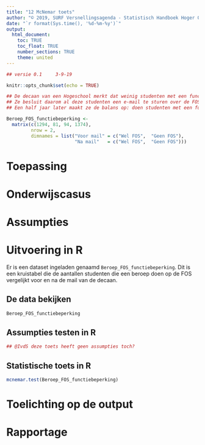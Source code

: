 ```yaml
---
title: "12 McNemar toets"
author: "© 2019, SURF Versnellingsagenda - Statistisch Handboek Hoger Onderwijs"
date: "`r format(Sys.time(), '%d-%m-%y')`"
output: 
  html_document:
    toc: TRUE
    toc_float: TRUE
    number_sections: TRUE
    theme: united
---
```


<style>
  .col2 {
    columns: 2 200px;
    -webkit-columns: 2 200px;
    -moz-columns: 2 200px;
  }
</style>

``` r
## versie 0.1     3-9-19
```

```r
knitr::opts_chunk$set(echo = TRUE)
```


```r
## De decaan van een Hogeschool merkt dat weinig studenten met een functiebeperking een beroep doen op de Financiële Ondersteuning Studenten (FOS).
## Ze besluit daarom al deze studenten een e-mail te sturen over de FOS.
## Een half jaar later maakt ze de balans op: doen studenten met een functiebeperking vaker een beroep op de FOS na een ingreep van de studentendecaan?

Beroep_FOS_functiebeperking <- 
  matrix(c(1294, 81, 94, 1374),
         nrow = 2,
         dimnames = list("Voor mail" = c("Wel FOS",  "Geen FOS"),
                         "Na mail"   = c("Wel FOS",  "Geen FOS")))
```

# Toepassing

# Onderwijscasus

# Assumpties

# Uitvoering in R
Er is een dataset ingeladen genaamd `Beroep_FOS_functiebeperking`. Dit is een kruistabel die de aantallen studenten die een beroep doen op de FOS vergelijkt voor en na de mail van de decaan. 

## De data bekijken
```r
Beroep_FOS_functiebeperking
```

## Assumpties testen in R

```r
## @IvdS deze toets heeft geen assumpties toch?
```

## Statistische toets in R

```r
mcnemar.test(Beroep_FOS_functiebeperking)
```

# Toelichting op de output

# Rapportage



